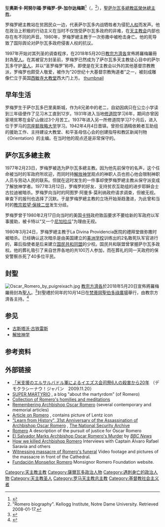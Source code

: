 {{refimprove|time=2018-09-08T15:27:48+00:00}}
{{Infobox Christian leader
|type=archbishop
|name=聖奧斯卡·羅梅羅<br />San Óscar Romero
|image=Monseñor Romero (colour).jpg
|birth_date={{birth date|1917|8|15}}
|birth_place=[[薩爾瓦多|薩爾瓦多]][[聖米格爾省_(薩爾瓦多)|聖米格爾省]][[巴里奧斯市|巴里奧斯市]]
|death_date={{death date and age|1980|3|24|1917|8|15}}
|death_place={{SLV}}[[聖薩爾瓦多|聖薩爾瓦多]]
|nationality={{SLV}}
|title=[[天主教聖薩爾瓦多總教區|聖薩爾瓦多總教區榮休總主教]]
|term=1977年2月23日－1980年3月24日
| coat_of_arms = Coat of arms of Óscar Arnulfo Romero.svg
| signature = Óscar Arnulfo Romero signature.svg
|canonized_date   = 2018年10月14日
|canonized_place  = {{VAT}}[[聖伯多祿廣場|聖伯多祿廣場]]
|canonized_by     = [[教宗方濟各|教宗方濟各]]
}}
[[聖人|聖]]'''奥斯卡·阿努尔福·罗梅罗-伊-加尔达梅斯'''<ref>{{Cite web |url=http://www.un.org/zh/documents/view_doc.asp?symbol=A%2FRES%2F65%2F196 |title=联合国2010年12月21日大会决议A/RES/65/196 |access-date=2021年9月4日 |archive-date=2020年10月1日 |archive-url=https://web.archive.org/web/20201001043303/https://www.un.org/zh/documents/view_doc.asp?symbol=A%2FRES%2F65%2F196 |dead-url=no }}</ref>（{{lang-es|'''San Óscar Arnulfo Romero y Galdámez'''}}，{{bd|1917年|8月15日|1980年|3月24日}}<ref>"Romero biography". Kellogg Institute, Notre Dame University. Retrieved 2008-01-17.</ref>），[[天主教聖薩爾瓦多總教區|聖萨尔瓦多總教區榮休總主教]]。

罗梅罗總主教站在贫困民众一边，代表萨尔瓦多内战牺牲者为侵犯[[人权|人权]]而发声。他在政治上积极的行动主义在当时不仅饱受萨尔瓦多政府的非难，在[[天主教会|天主教会]]内部也存在有不同的声音。1980年，罗梅罗總主教于一次弥撒中被枪击身亡。他的死导致了国际舆论对萨尔瓦多政府侵害人权的抗议。

1997年开始对其列圣的调查程序，在2018年5月20日[[教宗方濟各|教宗方濟各]]宣佈將羅梅羅冊封為[[天主教聖人|聖人]]。在其被官方封圣前，罗梅罗已然成为了萨尔瓦多天主教徒心目中的萨尔瓦多守护[[圣人|圣人]]，并以“圣罗梅罗”称呼。即使是在天主教会以外的其他基督宗教教派，罗梅罗也颇受人敬爱，被作为“20世纪十大基督宗教殉道者”之一，被刻成雕像伫立于英国[[西敏寺大教堂|西敏寺大教堂]]西大门上方。
[[文件:Ten_martyrs.JPG|thumbnail]]

== 早年生活 ==
罗梅罗生于萨尔瓦多巴里奥斯城，作为8兄弟中的老二，自幼因病只在公立小学读到三年级便作了见习木工直到12岁。1931年进入当地[[修道院|修道院]]学习6年，期间亦曾因家境贫寒在金矿山做过3个月苦工。1937年进入另一所修道院学习7个月后，进入位于罗马的[[宗座额我略大学|宗座额我略大学]]学习。1942年4月4日晋铎。曾担任酒精依赖者互助组的援助工作、主持建设大教堂、和平圣母信心会的创建指导和教区新闻刊物《Orientation》的主编。在当时他的观点还是非常保守的。

== 萨尔瓦多總主教 ==
1977年2月23日，罗梅罗被选为萨尔瓦多總主教。因为他先前保守的名声，这个任命被当时的军政府所欢迎，而同时持[[解放神学|解放神学]]观点的神职人员也担心他会限制神职人员与劳动人民的联系。但就在这时发生的一件事却使罗梅罗總主教从保守派变成了解放神学者。1977年3月12日，罗梅罗的好友、支持贫农互助组的进步耶稣会士古拉迪被暗杀。罗梅罗向当时的阿图罗·阿曼多·莫利纳政府请求调查，但被无视。审查下的报刊也选择了沉默。于是罗梅罗總主教的立场开始渐趋激进，为此曾和当时的[[教宗若望·保禄二世|教宗若望·保禄二世]]发生分歧。

罗梅罗曾于1980年2月17日向当时的美国[[吉米·卡特|卡特]]政府致函要求不要给新的军政府以军事援助，被卡特以“又一个[[尼加拉瓜|尼加拉瓜]]”为理由无视。

1980年3月24日，罗梅罗總主教于La Divina Providencia医院的禮拜堂做弥撒时被暗杀。已经确认这次暗杀是由美国建立的[[美洲学校|美洲学校]]训练出的2名敢死队军官进行的，幕后指使者是后来建立[[国民共和同盟|国民共和同盟]]的{{le|罗伯托·达布松|Roberto D'Aubuisson}}少校。国民共和联盟曾掌握萨尔瓦多政权。他的葬礼吸引了来自世界各地的共100万人参加，而在葬礼的同一天政府的保安警察杀死了40多位平民。

== 封聖 ==
[[File:Oscar_Romero_by_puigreixach.jpg|thumb]]
[[教宗方濟各|教宗方濟各]]於2018年5月20日宣佈將羅梅羅冊封為[[天主教聖人|聖人]]。<ref>{{cite news|url=https://www.catholicnewsagency.com/news/oscar-romero-and-pope-paul-vi-to-be-canonized-october-14-18991|title=Oscar Romero and Pope Paul VI to be canonized October 14|publisher=Catholic News Agency|date=2018-05-19|accessdate=2018-05-19|language=en|archive-date=2020-12-13|archive-url=https://web.archive.org/web/20201213142929/https://www.catholicnewsagency.com/news/oscar-romero-and-pope-paul-vi-to-be-canonized-october-14-18991|dead-url=no}}</ref>封聖禮於同年的10月14日在[[梵蒂岡|梵蒂岡]][[聖伯多祿廣場|聖伯多祿廣場]]舉行，由教宗方濟各主持。<ref>{{cite news|url=https://news.now.com/home/international/player?newsId=323677|title=教宗方濟各主持封聖典禮|publisher=now新聞|date=2018-10-14|accessdate=2018-10-14|archive-date=2020-09-18|archive-url=https://web.archive.org/web/20200918231155/https://news.now.com/home/international/player?newsId=323677|dead-url=no}}</ref>

==参见==
*[[古斯塔沃·古铁雷斯|古斯塔沃·古铁雷斯]]
*[[解放神学|解放神学]]

==参考资料==
{{reflist}}

==外部链接==
*[http://democracynow.jp/submov/20091120-2 「米支援のエルサルバドル軍によるイエズス会司祭6人の殺害から20年] {{Wayback|url=http://democracynow.jp/submov/20091120-2 |date=20100719181022 }}（デモクラシーナウ！ジャパン　2009.11.20）
*[http://polycarpi.blogspot.com/ SUPER MARTYRIO] {{Wayback|url=http://polycarpi.blogspot.com/ |date=20201104185618 }}, a blog "about the martyrdom" (of Romero)
*[https://archive.is/20090923015917/http://www.ploughbooks.co.uk/english/the-violence-of-love.html Collection of Romero's homilies and meditations]
* [http://www.creighton.edu/CollaborativeMinistry/romero.html Remembering Archbishop Oscar Romero] {{Wayback|url=http://www.creighton.edu/CollaborativeMinistry/romero.html |date=20090102071625 }} (several contemporary and memorial articles)
* [http://www.osb.org/pab/newsletterW00.html#romero Article on Romero] {{Wayback|url=http://www.osb.org/pab/newsletterW00.html#romero |date=20161024021353 }}, contains picture of Lentz icon
*[http://www.gwu.edu/~nsarchiv/NSAEBB/NSAEBB339/index.htm "Learn from History", 31st Anniversary of the Assassination of Archbishop Oscar Romero] {{Wayback|url=http://www.gwu.edu/~nsarchiv/NSAEBB/NSAEBB339/index.htm |date=20150301040236 }}, [[The_National_Security_Archive|The National Security Archive]]
* [https://web.archive.org/web/20090215012939/http://www.cja.org/cases/romero.shtml Romero] A description of the pursuit of justice for Óscar Romero
* [http://news.bbc.co.uk/2/hi/americas/8580840.stm El Salvador Marks Archbishop Oscar Romero's Murder] {{Wayback|url=http://news.bbc.co.uk/2/hi/americas/8580840.stm |date=20210301104640 }} by ''[[BBC_News|BBC News]]''
* [http://www.elfaro.net/es/201003/noticias/1416/ How we killed Archbishop Romero] {{Wayback|url=http://www.elfaro.net/es/201003/noticias/1416/ |date=20210126061727 }} Interviews with Captain Álvaro Rafael Saravia and others
* [https://web.archive.org/web/20110727232625/http://salvamento.org/2010/03/25/comandos-hace-30-anos-romero-2/ Witnessing massacre of Romero's funeral] Video footage and pictures of the massacre in front of the Cathedral.
* [https://web.archive.org/web/20130119042350/http://fundacionmonsenorromero.org.sv/ Fundación Monseñor Romero] Monsignor Romero Foundation website.

{{Authority control}}
[[Category:天主教主教|Category:天主教主教]]
[[Category:薩爾瓦多政治人物|Category:薩爾瓦多政治人物]]
[[Category:遇刺身亡的政治人物|Category:遇刺身亡的政治人物]]
[[Category:天主教圣人|Category:天主教圣人]]
[[Category:罗马天主教总主教|Category:罗马天主教总主教]]
[[Category:基督教社会主义者|Category:基督教社会主义者]]